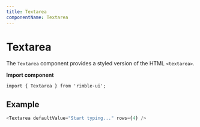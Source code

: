 ```yaml
---
title: Textarea
componentName: Textarea
---
```



# Textarea

The `Textarea` component provides a styled version of the HTML `<textarea>`.

**Import component**

```lang=jsx
import { Textarea } from 'rimble-ui';
```

## Example

```js is=react-live
<Textarea defaultValue="Start typing..." rows={4} />
```
